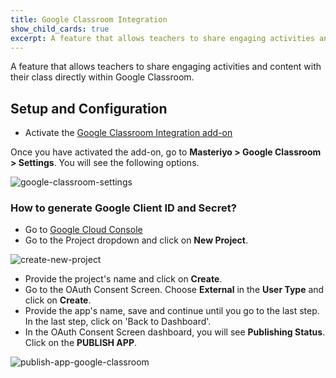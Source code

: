 ```yaml
---
title: Google Classroom Integration
show_child_cards: true
excerpt: A feature that allows teachers to share engaging activities and content with their class directly within Google Classroom.
---
```


A feature that allows teachers to share engaging activities and content with their class directly within Google Classroom.

## Setup and Configuration

- Activate the [Google Classroom Integration add-on](https://docs.masteriyo.com/premium-addons/activate-masteriyo-premium-addons)

Once you have activated the add-on, go to **Masteriyo > Google Classroom > Settings**. You will see the following options.

![google-classroom-settings](https://github.com/Masteriyo/masteriyo-docs/assets/75772539/8aa882db-6ec2-487f-be60-11c69c9725e8)

### How to generate Google Client ID and Secret?

- Go to [Google Cloud Console](https://console.cloud.google.com/)
- Go to the Project dropdown and click on **New Project**.

![create-new-project](https://github.com/Masteriyo/masteriyo-docs/assets/75772539/bfc43b78-b3a7-4707-8997-11807add2402)

- Provide the project's name and click on **Create**.
- Go to the OAuth Consent Screen. Choose **External** in the **User Type** and click on **Create**.
- Provide the app's name, save and continue until you go to the last step. In the last step, click on 'Back to Dashboard'.
- In the OAuth Consent Screen dashboard, you will see **Publishing Status**. Click on the **PUBLISH APP**.

![publish-app-google-classroom](https://github.com/Masteriyo/masteriyo-docs/assets/75772539/de768e49-07e1-4566-970b-eb4beb15b9f6)

